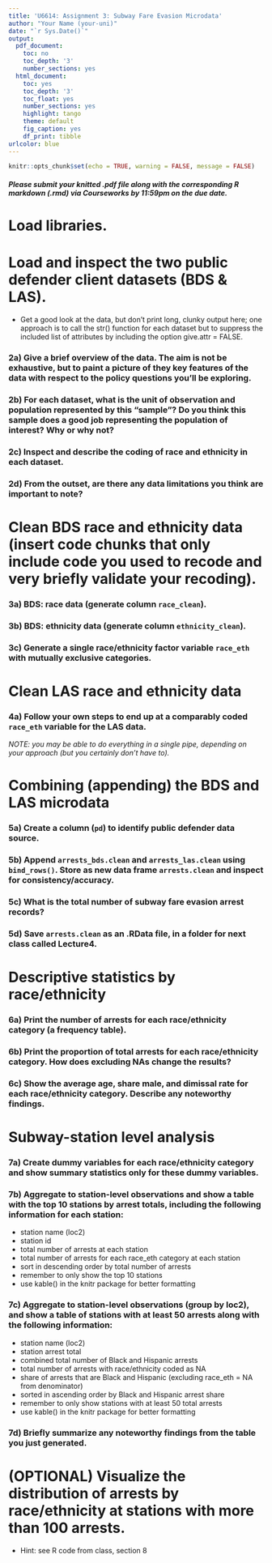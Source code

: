 ---
title: 'U6614: Assignment 3: Subway Fare Evasion Microdata'
author: "Your Name (your-uni)"
date: "`r Sys.Date()`"
output:
  pdf_document:
    toc: no
    toc_depth: '3'
    number_sections: yes
  html_document:
    toc: yes
    toc_depth: '3'
    toc_float: yes
    number_sections: yes
    highlight: tango
    theme: default
    fig_caption: yes
    df_print: tibble
urlcolor: blue
---

```{r setup, include = FALSE}
knitr::opts_chunk$set(echo = TRUE, warning = FALSE, message = FALSE)
```

##### *Please submit your knitted .pdf file along with the corresponding R markdown (.rmd) via Courseworks by 11:59pm on the due date.* {-}

\medspace

# Load libraries.


\medspace

# Load and inspect the two public defender client datasets (BDS & LAS). 

- Get a good look at the data, but don't print long, clunky output here; one approach is to call the str() function for each dataset but to suppress the included list of attributes by including the option give.attr = FALSE.

### 2a) Give a brief overview of the data. The aim is not be exhaustive, but to paint a picture of they key features of the data with respect to the policy questions you'll be exploring. {-}


### 2b) For each dataset, what is the unit of observation and population represented by this "sample"? Do you think this sample does a good job representing the population of interest? Why or why not? {-}


### 2c) Inspect and describe the coding of race and ethnicity in each dataset. {-}


### 2d) From the outset, are there any data limitations you think are important to note? {-}


\medspace

# Clean BDS race and ethnicity data (insert code chunks that only include code you used to recode and very briefly validate your recoding).


### 3a) BDS: race data (generate column `race_clean`). {-}


### 3b) BDS: ethnicity data (generate column `ethnicity_clean`). {-}


### 3c) Generate a single race/ethnicity factor variable `race_eth` with mutually exclusive categories. {-}


\medspace

# Clean LAS race and ethnicity data

### 4a) Follow your own steps to end up at a comparably coded `race_eth` variable for the LAS data. {-}

*NOTE: you may be able to do everything in a single pipe, depending on your approach (but you certainly don't have to).*


\medspace

# Combining (appending) the BDS and LAS microdata 

### 5a) Create a column (`pd`) to identify public defender data source. {-}

### 5b) Append `arrests_bds.clean` and `arrests_las.clean` using `bind_rows()`. Store as new data frame `arrests.clean` and inspect for consistency/accuracy. {-}

### 5c) What is the total number of subway fare evasion arrest records? {-}

### 5d) Save `arrests.clean` as an .RData file, in a folder for next class called Lecture4. {-}

\medspace


# Descriptive statistics by race/ethnicity

### 6a) Print the number of arrests for each race/ethnicity category (a frequency table). {-}

### 6b) Print the proportion of total arrests for each race/ethnicity category. How does excluding NAs change the results? {-}

### 6c) Show the average age, share male, and dimissal rate for each race/ethnicity category. Describe any noteworthy findings. {-}


\medspace

# Subway-station level analysis

### 7a) Create dummy variables for each race/ethnicity category and show summary statistics only for these dummy variables. {-}


### 7b) Aggregate to station-level observations and show a table with the top 10 stations by arrest totals, including the following information for each station: {-}
 
- station name (loc2)
- station id
- total number of arrests at each station
- total number of arrests for each race_eth category at each station
- sort in descending order by total number of arrests
- remember to only show the top 10 stations
- use kable() in the knitr package for better formatting


###  7c) Aggregate to station-level observations (group by loc2), and show a table of stations with at least 50 arrests along with the following information: {-}

- station name (loc2)
- station arrest total
- combined total number of Black and Hispanic arrests
- total number of arrests with race/ethnicity coded as NA
- share of arrests that are Black and Hispanic (excluding race_eth = NA from denominator)
- sorted in ascending order by Black and Hispanic arrest share
- remember to only show stations with at least 50 total arrests
- use kable() in the knitr package for better formatting

### 7d) Briefly summarize any noteworthy findings from the table you just generated. {-}

\medspace

# (OPTIONAL) Visualize the distribution of arrests by race/ethnicity at stations with more than 100 arrests.
- Hint: see R code from class, section 8



